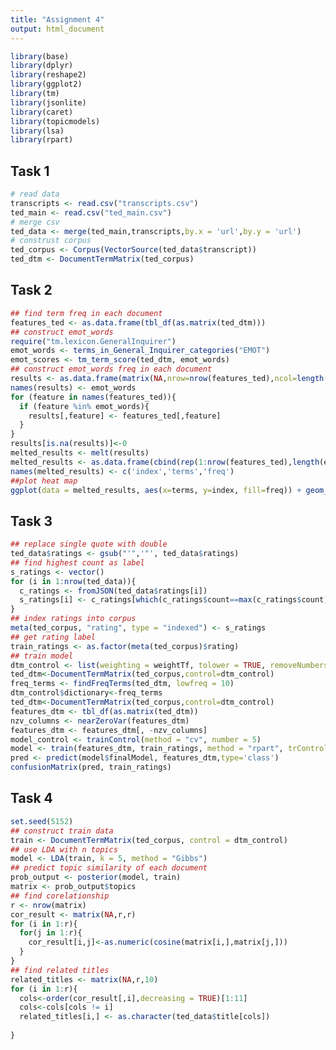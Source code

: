 ```yaml
---
title: "Assignment 4"
output: html_document
---
```


```r
library(base)
library(dplyr)
library(reshape2)
library(ggplot2)
library(tm)
library(jsonlite)
library(caret)
library(topicmodels)
library(lsa)
library(rpart)
```

## Task 1
```r
# read data
transcripts <- read.csv("transcripts.csv")
ted_main <- read.csv("ted_main.csv")
# merge csv 
ted_data <- merge(ted_main,transcripts,by.x = 'url',by.y = 'url')
# construst corpus
ted_corpus <- Corpus(VectorSource(ted_data$transcript))
ted_dtm <- DocumentTermMatrix(ted_corpus)
```

## Task 2
```r
## find term freq in each document
features_ted <- as.data.frame(tbl_df(as.matrix(ted_dtm)))
## construct emot_words
require("tm.lexicon.GeneralInquirer")
emot_words <- terms_in_General_Inquirer_categories("EMOT")
emot_scores <- tm_term_score(ted_dtm, emot_words)
## construct emot_words freq in each document
results <- as.data.frame(matrix(NA,nrow=nrow(features_ted),ncol=length(emot_words)))
names(results) <- emot_words
for (feature in names(features_ted)){
  if (feature %in% emot_words){
    results[,feature] <- features_ted[,feature]
  }
}
results[is.na(results)]<-0
melted_results <- melt(results)
melted_results <- as.data.frame(cbind(rep(1:nrow(features_ted),length(emot_words)),melted_results))
names(melted_results) <- c('index','terms','freq')
##plot heat map
ggplot(data = melted_results, aes(x=terms, y=index, fill=freq)) + geom_tile()


```

## Task 3
```r
## replace single quote with double
ted_data$ratings <- gsub("'",'"', ted_data$ratings)
## find highest count as label
s_ratings <- vector()
for (i in 1:nrow(ted_data)){
  c_ratings <- fromJSON(ted_data$ratings[i])
  s_ratings[i] <- c_ratings[which(c_ratings$count==max(c_ratings$count))[1],2]
}
## index ratings into corpus
meta(ted_corpus, "rating", type = "indexed") <- s_ratings
## get rating label
train_ratings <- as.factor(meta(ted_corpus)$rating)
## train model
dtm_control <- list(weighting = weightTf, tolower = TRUE, removeNumbers = TRUE, stopwords = TRUE, removePunctuation = TRUE)
ted_dtm<-DocumentTermMatrix(ted_corpus,control=dtm_control)
freq_terms <- findFreqTerms(ted_dtm, lowfreq = 10)
dtm_control$dictionary<-freq_terms
ted_dtm<-DocumentTermMatrix(ted_corpus,control=dtm_control)
features_dtm <- tbl_df(as.matrix(ted_dtm)) 
nzv_columns <- nearZeroVar(features_dtm)
features_dtm <- features_dtm[, -nzv_columns]
model_control <- trainControl(method = "cv", number = 5)
model <- train(features_dtm, train_ratings, method = "rpart", trControl = model_control)
pred <- predict(model$finalModel, features_dtm,type='class')
confusionMatrix(pred, train_ratings)
```

## Task 4
```r
set.seed(5152)
## construct train data
train <- DocumentTermMatrix(ted_corpus, control = dtm_control)
## use LDA with n topics
model <- LDA(train, k = 5, method = "Gibbs")
## predict topic similarity of each document
prob_output <- posterior(model, train)
matrix <- prob_output$topics
## find corelationship
r <- nrow(matrix)
cor_result <- matrix(NA,r,r)
for (i in 1:r){
  for(j in 1:r){
    cor_result[i,j]<-as.numeric(cosine(matrix[i,],matrix[j,]))
  }
}
## find related titles 
related_titles <- matrix(NA,r,10)
for (i in 1:r){
  cols<-order(cor_result[,i],decreasing = TRUE)[1:11]
  cols<-cols[cols != i]
  related_titles[i,] <- as.character(ted_data$title[cols])
  
}

```
